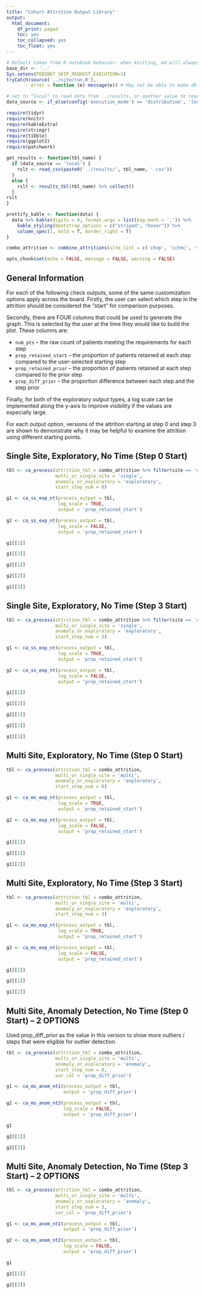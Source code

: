 ```yaml
---
title: "Cohort Attrition Output Library"
output:
  html_document:
    df_print: paged
    toc: yes
    toc_collapsed: yes
    toc_float: yes
---
```


```r
# Default taken from R notebook behavior: when knitting, wd will always be location of notebook
base_dir <- '..'
Sys.setenv(PEDSNET_SKIP_REQUEST_EXECUTION=1)
tryCatch(source('../site/run.R'),
         error = function (e) message(e)) # May not be able to make db connection

# Set to "local" to read data from ../results, or another value to read from db
data_source <- if_else(config('execution_mode') == 'distribution', 'local', 'not_local')

require(tidyr)
require(knitr)
require(kableExtra)
require(stringr)
require(tibble)
require(ggplot2)
require(patchwork)

get_results <- function(tbl_name) {
  if (data_source == 'local') {
    rslt <- read_csv(paste0('../results/', tbl_name, '.csv'))
  }
  else {
    rslt <- results_tbl(tbl_name) %>% collect()
  }
rslt
}

prettify_kable <- function(data) {
  data %>% kable(digits = 4, format.args = list(big.mark = ',')) %>%
    kable_styling(bootstrap_options = c("striped", "hover")) %>%
    column_spec(1, bold = T, border_right = T)
}

combo_attrition <- combine_attritions(site_list = c('chop', 'cchmc', 'seattle', 'colorado', 'texas'))

opts_chunk$set(echo = FALSE, message = FALSE, warning = FALSE)

```

## General Information

For each of the following check outputs, some of the same customization options apply across the board. Firstly, the user can select which step in the attrition should be considered the "start" for comparison purposes. 

Secondly, there are FOUR columns that could be used to generate the graph. This is selected by the user at the time they would like to build the plot. These columns are:

- `num_pts` -- the raw count of patients meeting the requirements for each step
- `prop_retained_start` -- the proportion of patients retained at each step compared to the user-selected starting step
- `prop_retained_prior` -- the proportion of patients retained at each step compared to the prior step
- `prop_diff_prior` -- the proportion difference between each step and the step prior

Finally, for both of the exploratory output types, a log scale can be implemented along the y-axis to improve visibility if the values are especially large.

For each output option, versions of the attrition starting at step 0 and step 3 are shown to demonstrate why it may be helpful to examine the attrition using different starting points.

## Single Site, Exploratory, No Time (Step 0 Start)
```r

tbl <- ca_process(attrition_tbl = combo_attrition %>% filter(site == 'colorado'),
                  multi_or_single_site = 'single',
                  anomaly_or_exploratory = 'exploratory',
                  start_step_num = 0)

g1 <- ca_ss_exp_nt(process_output = tbl,
                   log_scale = TRUE,
                   output = 'prop_retained_start')

g2 <- ca_ss_exp_nt(process_output = tbl,
                   log_scale = FALSE,
                   output = 'prop_retained_start')

g1[[1]]

g1[[2]]

g2[[1]]

g2[[2]]

g1[[3]]


```

## Single Site, Exploratory, No Time (Step 3 Start)
```r

tbl <- ca_process(attrition_tbl = combo_attrition %>% filter(site == 'colorado'),
                  multi_or_single_site = 'single',
                  anomaly_or_exploratory = 'exploratory',
                  start_step_num = 3)

g1 <- ca_ss_exp_nt(process_output = tbl,
                   log_scale = TRUE,
                   output = 'prop_retained_start')

g2 <- ca_ss_exp_nt(process_output = tbl,
                   log_scale = FALSE,
                   output = 'prop_retained_start')

g1[[1]]

g1[[2]]

g2[[1]]

g2[[2]]

g1[[3]]


```

## Multi Site, Exploratory, No Time (Step 0 Start)
```r

tbl <- ca_process(attrition_tbl = combo_attrition,
                  multi_or_single_site = 'multi',
                  anomaly_or_exploratory = 'exploratory',
                  start_step_num = 0)

g1 <- ca_ms_exp_nt(process_output = tbl,
                   log_scale = TRUE,
                   output = 'prop_retained_start')

g2 <- ca_ms_exp_nt(process_output = tbl,
                   log_scale = FALSE,
                   output = 'prop_retained_start')

g1[[1]]

g2[[1]]

g1[[2]]


```

## Multi Site, Exploratory, No Time (Step 3 Start)
```r

tbl <- ca_process(attrition_tbl = combo_attrition,
                  multi_or_single_site = 'multi',
                  anomaly_or_exploratory = 'exploratory',
                  start_step_num = 3)

g1 <- ca_ms_exp_nt(process_output = tbl,
                   log_scale = TRUE,
                   output = 'prop_retained_start')

g2 <- ca_ms_exp_nt(process_output = tbl,
                   log_scale = FALSE,
                   output = 'prop_retained_start')

g1[[1]]

g2[[1]]

g1[[2]]


```

## Multi Site, Anomaly Detection, No Time (Step 0 Start) -- **2 OPTIONS**

Used prop_diff_prior as the value in this version to show more outliers / steps that were eligible for outlier detection.

```r

tbl <- ca_process(attrition_tbl = combo_attrition,
                  multi_or_single_site = 'multi',
                  anomaly_or_exploratory = 'anomaly',
                  start_step_num = 0,
                  var_col = 'prop_diff_prior')

g1 <- ca_ms_anom_nt1(process_output = tbl,
                     output = 'prop_diff_prior')

g2 <- ca_ms_anom_nt2(process_output = tbl,
                     log_scale = FALSE,
                     output = 'prop_diff_prior')

g1

g2[[1]]

g2[[2]]


```

## Multi Site, Anomaly Detection, No Time (Step 3 Start) -- **2 OPTIONS**
```r

tbl <- ca_process(attrition_tbl = combo_attrition,
                  multi_or_single_site = 'multi',
                  anomaly_or_exploratory = 'anomaly',
                  start_step_num = 3,
                  var_col = 'prop_diff_prior')

g1 <- ca_ms_anom_nt1(process_output = tbl,
                     output = 'prop_diff_prior')

g2 <- ca_ms_anom_nt2(process_output = tbl,
                     log_scale = FALSE,
                     output = 'prop_diff_prior')

g1

g2[[1]]

g2[[2]]


```